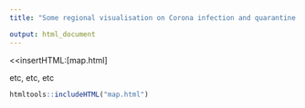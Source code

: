 ```yaml
---
title: "Some regional visualisation on Corona infection and quarantine data"

output: html_document
---
```



<<insertHTML:[map.html]

etc, etc, etc

```r
htmltools::includeHTML("map.html")
```


